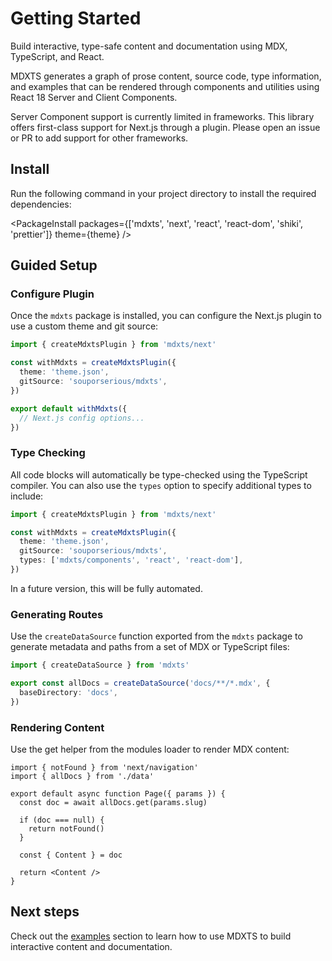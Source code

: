 
# Getting Started

<Summary>

Build interactive, type-safe content and documentation using MDX,
TypeScript, and React.

MDXTS generates a graph of prose content, source code, type information, and examples that can be rendered through components and utilities using React 18 Server and Client Components.

</Summary>

<Note>
  Server Component support is currently limited in frameworks. This library
  offers first-class support for Next.js through a plugin. Please open an issue
  or PR to add support for other frameworks.
</Note>

## Install

Run the following command in your project directory to install the required dependencies:

<PackageInstall
  packages={['mdxts', 'next', 'react', 'react-dom', 'shiki', 'prettier']}
  theme={theme}
/>

## Guided Setup

### Configure Plugin

Once the `mdxts` package is installed, you can configure the Next.js plugin to use a custom theme and git source:

```ts filename="next.config.ts"
import { createMdxtsPlugin } from 'mdxts/next'

const withMdxts = createMdxtsPlugin({
  theme: 'theme.json',
  gitSource: 'souporserious/mdxts',
})

export default withMdxts({
  // Next.js config options...
})
```

### Type Checking

All code blocks will automatically be type-checked using the TypeScript compiler. You can also use the `types` option to specify additional types to include:

```ts filename="next.config.ts"
import { createMdxtsPlugin } from 'mdxts/next'

const withMdxts = createMdxtsPlugin({
  theme: 'theme.json',
  gitSource: 'souporserious/mdxts',
  types: ['mdxts/components', 'react', 'react-dom'],
})
```

<Note>In a future version, this will be fully automated.</Note>

### Generating Routes

Use the `createDataSource` function exported from the `mdxts` package to generate metadata and paths from a set of MDX or TypeScript files:

```ts filename="data.ts"
import { createDataSource } from 'mdxts'

export const allDocs = createDataSource('docs/**/*.mdx', {
  baseDirectory: 'docs',
})
```

### Rendering Content

Use the get helper from the modules loader to render MDX content:

```tsx filename="page.tsx"
import { notFound } from 'next/navigation'
import { allDocs } from './data'

export default async function Page({ params }) {
  const doc = await allDocs.get(params.slug)

  if (doc === null) {
    return notFound()
  }

  const { Content } = doc

  return <Content />
}
```

## Next steps

Check out the [examples](./examples/authoring) section to learn how to use MDXTS to build interactive content and documentation.
